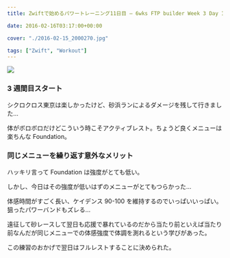 ---
title: Zwiftで始めるパワートレーニング11日目 – 6wks FTP builder Week 3 Day 1

date: 2016-02-16T03:17:00+00:00

cover: "./2016-02-15_2000270.jpg"

tags: ["Zwift", "Workout"]
---

![ ](./2016-02-15_2000270.jpg)

### 3 週間目スタート

シクロクロス東京は楽しかったけど、砂浜ランによるダメージを残して行きました…

体がボロボロだけどこういう時こそアクティブレスト。ちょうど良くメニューは楽ちんな Foundation。

### 同じメニューを繰り返す意外なメリット

ハッキリ言って Foundation は強度がとても低い。

しかし、今日はその強度が低いはずのメニューがとてもつらかった…

体感時間がすごく長い、ケイデンス 90-100 を維持するのでいっぱいいっぱい。狙ったパワーバンドもズレる…

遠征して砂レースして翌日も応援で暴れているのだから当たり前といえば当たり前なんだが同じメニューでの体感強度で体調を測れるという学びがあった。

この練習のおかげで翌日はフルレストすることに決められた。

<Amzn asin="B0050GL5GM">
